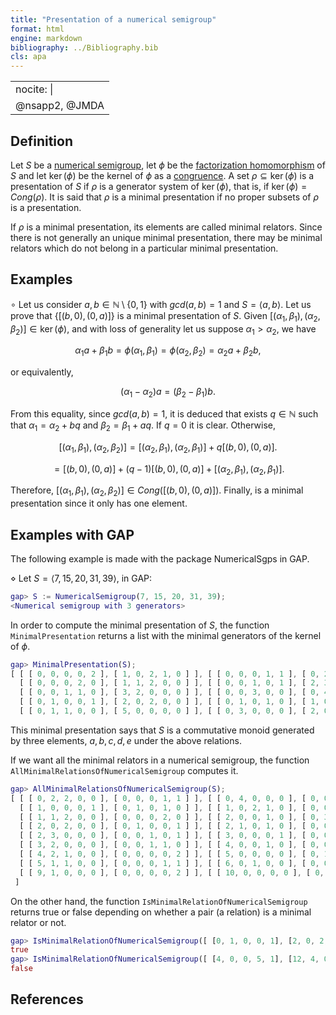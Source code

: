 ```yaml
---
title: "Presentation of a numerical semigroup"
format: html
engine: markdown
bibliography: ../Bibliography.bib
cls: apa
---
```


---
nocite: |
  @nsapp2, @JMDA
---

## Definition

Let $S$ be a [numerical semigroup](../Basic-concepts/Numerical-semigroup.qmd), let $\phi$ be the [factorization homomorphism](Factorization-homomorphism.qmd) of $S$ and let $\ker(\phi)$ be the kernel of $\phi$ as a [congruence](Congruence-set.qmd). A set $\rho \subseteq \ker(\phi)$ is a presentation of $S$ if $\rho$ is a generator system of $\ker(\phi)$, that is, if $\ker(\phi) = Cong(\rho)$. It is said that $\rho$ is a minimal presentation if no proper subsets of $\rho$ is a presentation.

If $\rho$ is a minimal presentation, its elements are called minimal relators. Since there is not generally an unique minimal presentation, there may be minimal relators which do not belong in a particular minimal presentation.

## Examples

$\circ$ Let us consider $a,b \in \mathbb{N} \setminus \{0,1\}$ with $gcd(a,b) = 1$ and $S = \langle a, b \rangle$. Let us prove that $\{[(b,0), (0,a)]\}$ is a minimal presentation of $S$. Given $[(\alpha_1, \beta_1), (\alpha_2, \beta_2)] \in \ker(\phi)$, and with loss of generality let us suppose $\alpha_1 > \alpha_2$, we have

$$
\alpha_1a + \beta_1b = \phi(\alpha_1, \beta_1) = \phi(\alpha_2, \beta_2) = \alpha_2a + \beta_2 b,
$$

or equivalently,

$$
(\alpha_1 - \alpha_2)a = (\beta_2 - \beta_1)b.
$$

From this equality, since $gcd(a,b) = 1$, it is deduced that exists $q \in \mathbb{N}$ such that $\alpha_1 = \alpha_2 + bq$ and $\beta_2 = \beta_1 + aq$. If $q = 0$ it is clear. Otherwise,

$$
[(\alpha_1, \beta_1), (\alpha_2, \beta_2)] = [(\alpha_2, \beta_1), (\alpha_2, \beta_1)] + q[(b,0), (0,a)].
$$

$$
= [(b,0), (0,a)] + (q-1)[(b,0), (0,a)] + [(\alpha_2, \beta_1), (\alpha_2, \beta_1)].
$$

Therefore, $[(\alpha_1, \beta_1), (\alpha_2, \beta_2)] \in Cong([(b, 0), (0, a)])$. Finally, is a minimal presentation since it only has one element.

## Examples with GAP

The following example is made with the package NumericalSgps in GAP.

$\diamond$ Let $S = \langle 7, 15, 20, 31, 39 \rangle$, in GAP:

``` gap
gap> S := NumericalSemigroup(7, 15, 20, 31, 39);
<Numerical semigroup with 3 generators>
```

In order to compute the minimal presentation of $S$, the function `MinimalPresentation` returns a list with the minimal generators of the kernel of $\phi$.

``` gap
gap> MinimalPresentation(S);
[ [ [ 0, 0, 0, 0, 2 ], [ 1, 0, 2, 1, 0 ] ], [ [ 0, 0, 0, 1, 1 ], [ 0, 2, 2, 0, 0 ] ],
  [ [ 0, 0, 0, 2, 0 ], [ 1, 1, 2, 0, 0 ] ], [ [ 0, 0, 1, 0, 1 ], [ 2, 3, 0, 0, 0 ] ],
  [ [ 0, 0, 1, 1, 0 ], [ 3, 2, 0, 0, 0 ] ], [ [ 0, 0, 3, 0, 0 ], [ 0, 4, 0, 0, 0 ] ],
  [ [ 0, 1, 0, 0, 1 ], [ 2, 0, 2, 0, 0 ] ], [ [ 0, 1, 0, 1, 0 ], [ 1, 0, 0, 0, 1 ] ],
  [ [ 0, 1, 1, 0, 0 ], [ 5, 0, 0, 0, 0 ] ], [ [ 0, 3, 0, 0, 0 ], [ 2, 0, 0, 1, 0 ] ] ]
```

This minimal presentation says that $S$ is a commutative monoid generated by three elements, $a,b,c,d, e$ under the above relations.

If we want all the minimal relators in a numerical semigroup, the function `AllMinimalRelationsOfNumericalSemigroup` computes it.

``` gap
gap> AllMinimalRelationsOfNumericalSemigroup(S);
[ [ [ 0, 2, 2, 0, 0 ], [ 0, 0, 0, 1, 1 ] ], [ [ 0, 4, 0, 0, 0 ], [ 0, 0, 3, 0, 0 ] ],
  [ [ 1, 0, 0, 0, 1 ], [ 0, 1, 0, 1, 0 ] ], [ [ 1, 0, 2, 1, 0 ], [ 0, 0, 0, 0, 2 ] ],
  [ [ 1, 1, 2, 0, 0 ], [ 0, 0, 0, 2, 0 ] ], [ [ 2, 0, 0, 1, 0 ], [ 0, 3, 0, 0, 0 ] ],
  [ [ 2, 0, 2, 0, 0 ], [ 0, 1, 0, 0, 1 ] ], [ [ 2, 1, 0, 1, 0 ], [ 0, 0, 3, 0, 0 ] ],
  [ [ 2, 3, 0, 0, 0 ], [ 0, 0, 1, 0, 1 ] ], [ [ 3, 0, 0, 0, 1 ], [ 0, 0, 3, 0, 0 ] ],
  [ [ 3, 2, 0, 0, 0 ], [ 0, 0, 1, 1, 0 ] ], [ [ 4, 0, 0, 1, 0 ], [ 0, 0, 1, 0, 1 ] ],
  [ [ 4, 2, 1, 0, 0 ], [ 0, 0, 0, 0, 2 ] ], [ [ 5, 0, 0, 0, 0 ], [ 0, 1, 1, 0, 0 ] ],
  [ [ 5, 1, 1, 0, 0 ], [ 0, 0, 0, 1, 1 ] ], [ [ 6, 0, 1, 0, 0 ], [ 0, 0, 0, 2, 0 ] ],
  [ [ 9, 1, 0, 0, 0 ], [ 0, 0, 0, 0, 2 ] ], [ [ 10, 0, 0, 0, 0 ], [ 0, 0, 0, 1, 1 ] ]
 ]
```

On the other hand, the function `IsMinimalRelationOfNumericalSemigroup` returns true or false depending on whether a pair (a relation) is a minimal relator or not.

``` gap
gap> IsMinimalRelationOfNumericalSemigroup([ [0, 1, 0, 0, 1], [2, 0, 2, 0, 0] ], S);
true
gap> IsMinimalRelationOfNumericalSemigroup([ [4, 0, 0, 5, 1], [12, 4, 0, 0, 2] ], S);
false
```

## References

::: {#refs}

:::


